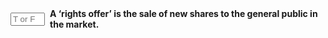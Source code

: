 ::: {.question-block}

<form onsubmit="event.preventDefault(); checkAnswerBox('q36','F')" style="display: flex; align-items: center; gap: 8px;">
<input type="text" id="q36" name="q36" maxlength="1" placeholder="T or F"
         style="width: 55px;" data-correct-answer="F" /> <label for="q36"><strong>A 'rights offer' is the sale of new shares to the general public in the market.</strong></label>
</form>

<div id="feedback-q36" class="feedback" data-status="" style="display:none;">
The sentence is FALSE:  A rights offer is a sale of new shares offered specifically to existing shareholders, giving them the "right" to purchase new shares to maintain their proportional ownership.
</div>
:::
